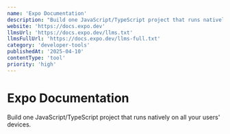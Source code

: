 ```yaml
---
name: 'Expo Documentation'
description: "Build one JavaScript/TypeScript project that runs natively on all your users devices."
website: 'https://docs.expo.dev'
llmsUrl: 'https://docs.expo.dev/llms.txt'
llmsFullUrl: 'https://docs.expo.dev/llms-full.txt'
category: 'developer-tools'
publishedAt: '2025-04-10'
contentType: 'tool'
priority: 'high'
---
```


# Expo Documentation

Build one JavaScript/TypeScript project that runs natively on all your users' devices.
